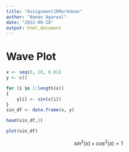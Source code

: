 ---
title: "Assignment1RMarkdown"
author: "Naman Agarwal"
date: "2022-09-28"
output: html_document
---

# Wave Plot

```{r}
x <- seq(0, 20, 0.01)
y <- c()

for (i in 1:length(x))
{
    y[i] <- sin(x[i])
}
sin_df <- data.frame(x, y)

head(sin_df,3)
```
```{r}
plot(sin_df)
```
$$
sin^2(x) + cos^2(x) = 1
$$